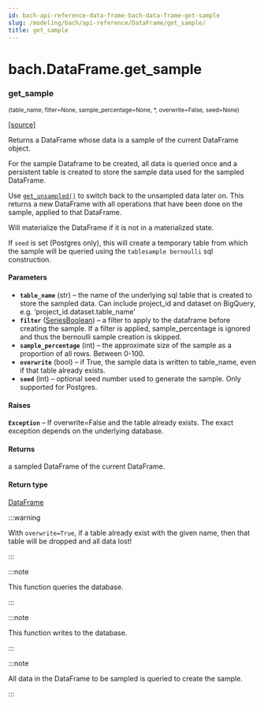 ```yaml
---
id: bach-api-reference-data-frame-bach-data-frame-get-sample
slug: /modeling/bach/api-reference/DataFrame/get_sample/
title: get_sample
---
```


# bach.DataFrame.get_sample

<div className="method">

### <span className="name">get_sample</span>

<small className="parameter-list">(<span className="parameter" id="table_name">table_name</span>, <span className="parameter" id="filter">filter=None</span>, <span className="parameter" id="sample_percentage">sample_percentage=None</span>, <span className="parameter" id="*">\*</span>, <span className="parameter" id="overwrite">overwrite=False</span>, <span className="parameter" id="seed">seed=None</span>)</small>


&#8203;<span className="view-source">[[source]](https://github.com/objectiv/objectiv-analytics/blob/main/bach/bach/dataframe.py)</span>

<div className="content">

Returns a DataFrame whose data is a sample of the current DataFrame object.

For the sample Dataframe to be created, all data is queried once and a persistent table is created to
store the sample data used for the sampled DataFrame.

Use [`get_unsampled()`](/modeling/bach/api-reference/DataFrame/bach.DataFrame.get_unsampled.mdx) to switch back to the unsampled data later on. This returns a new
DataFrame with all operations that have been done on the sample, applied to that DataFrame.

Will materialize the DataFrame if it is not in a materialized state.

If `seed` is set (Postgres only), this will create a temporary table from which the sample will be
queried using the `tablesample bernoulli` sql construction.


#### Parameters

* **`table_name`** (str) – the name of the underlying sql table that is created to store the sampled data.
Can include project_id and dataset on BigQuery, e.g. ‘project_id.dataset.table_name’
* **`filter`** ([SeriesBoolean](/modeling/bach/api-reference/Series/Boolean/index.mdx#bach.SeriesBoolean)) – a filter to apply to the dataframe before creating the sample. If a filter is applied,
sample_percentage is ignored and thus the bernoulli sample creation is skipped.
* **`sample_percentage`** (int) – the approximate size of the sample as a proportion of all rows.
Between 0-100.
* **`overwrite`** (bool) – if True, the sample data is written to table_name, even if that table already
exists.
* **`seed`** (int) – optional seed number used to generate the sample. Only supported for Postgres.



#### Raises

**`Exception`** – If overwrite=False and the table already exists. The exact exception depends on
the underlying database.



#### Returns

a sampled DataFrame of the current DataFrame.



#### Return type

[DataFrame](/modeling/bach/api-reference/DataFrame/bach.DataFrame.mdx)


:::warning

With `overwrite=True`, if a table already exist with the given name, then that table will
be dropped and all data lost!


:::

:::note

This function queries the database.


:::

:::note

This function writes to the database.


:::

:::note

All data in the DataFrame to be sampled is queried to create the sample.


:::


</div>


</div>
